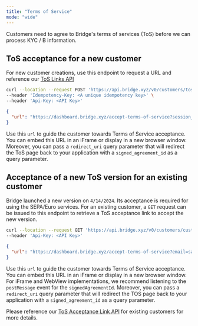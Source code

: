 ```yaml
---
title: "Terms of Service"
mode: "wide"
---
```


Customers need to agree to Bridge's terms of services (ToS) before we can process KYC / B information.

## **ToS acceptance for a new customer**

For new customer creations, use this endpoint to request a URL and reference our [<u>ToS Links API</u>](https://apidocs.bridge.xyz/reference/post_customers-tos-links)

```bash Request
curl --location --request POST 'https://api.bridge.xyz/v0/customers/tos_links' \
--header 'Idempotency-Key: <A unique idempotency key>' \
--header 'Api-Key: <API Key>'
```

```json Response
{
  "url": "https://dashboard.bridge.xyz/accept-terms-of-service?session_token=4d5d8c45-9feb-422a-bb5e-0fd32e3b3c53"
}
```

Use this `url` to guide the customer towards Terms of Service acceptance. You can embed this URL in an iFrame or display in a new browser window. Moreover, you can pass a `redirect_uri` query parameter that will redirect the ToS page back to your application with a `signed_agreement_id` as a query parameter.

## **Acceptance of a new ToS version for an existing customer**

Bridge launched a new version on `4/14/2024`. Its acceptance is required for using the SEPA/Euro services. For an existing customer, a `GET` request can be issued to this endpoint to retrieve a ToS acceptance link to accept the new version.

```bash Request
curl --location --request GET 'https://api.bridge.xyz/v0/customers/cust_123/tos_acceptance_link' \
--header 'Api-Key: <API Key>'
```

```json Response
{
  "url": "https://dashboard.bridge.xyz/accept-terms-of-service?email=sage%40blick-mayer.example&t=74ea7c13-2b52-5073-bd12-6879f92b88dd"
}
```

Use this `url` to guide the customer towards Terms of Service acceptance. You can embed this URL in an iFrame or display in a new browser window. For iFrame and WebView implementations, we recommend listening to the `postMessage` event for the `signedAgreementId`. Moreover, you can pass a `redirect_uri` query parameter that will redirect the TOS page back to your application with a `signed_agreement_id` as a query parameter.

Please reference our [<u>ToS Acceptance Link API</u>](https://apidocs.bridge.xyz/reference/get_customers-customerid-tos-acceptance-link) for existing customers for more details.
